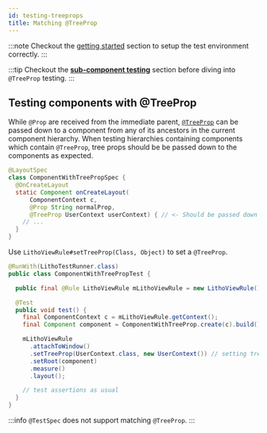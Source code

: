 ```yaml
---
id: testing-treeprops
title: Matching @TreeProp
---
```



:::note
Checkout the [getting started](unit-testing) section to setup the test environment correctly.
:::

:::tip
Checkout the [**sub-component testing**](subcomponent-testing) section before diving into `@TreeProp` testing.
:::

## Testing components with @TreeProp

While `@Prop` are received from the immediate parent, [`@TreeProp`](/docs/mainconcepts/coordinate-state-actions/treeprops)
can be passed down to a component from any of its ancestors in the current component hierarchy.
When testing hierarchies containing components which contain `@TreeProp`, tree props should be be
passed down to the components as expected.

```java
@LayoutSpec
class ComponentWithTreePropSpec {
  @OnCreateLayout
  static Component onCreateLayout(
      ComponentContext c,
      @Prop String normalProp,
      @TreeProp UserContext userContext) { // <- Should be passed down by ancestors.
    // ...
  }
}
```

Use `LithoViewRule#setTreeProp(Class, Object)` to set a `@TreeProp`.

```java
@RunWith(LithoTestRunner.class)
public class ComponentWithTreePropTest {

  public final @Rule LithoViewRule mLithoViewRule = new LithoViewRule();

  @Test
  public void test() {
    final ComponentContext c = mLithoViewRule.getContext();
    final Component component = ComponentWithTreeProp.create(c).build();

    mLithoViewRule
      .attachToWindow()
      .setTreeProp(UserContext.class, new UserContext()) // setting tree props for the hierarchy.
      .setRoot(component)
      .measure()
      .layout();

    // test assertions as usual
  }
}
```

:::info
`@TestSpec` does not support matching `@TreeProp`.
:::
